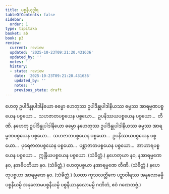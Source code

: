 ```yaml
---
title: ပစ္စနီယုဒ္ဓါရ
tableOfContents: false
sidebar:
  order: 1
type: tipitaka
basket: ab
book: p3
review:
  current: review
  updated: '2025-10-23T09:21:20.431636'
  updated_by: ''
  notes: ''
  history:
  - state: review
    date: '2025-10-23T09:21:20.431636'
    updated_by: ''
    notes: ''
    previous_state: draft
---
```



<ReviewStatus review={frontmatter.review} showDetails={true} />

<HypothesisAnnotation frontmatter={frontmatter} />

<DynamicBreadcrumb />

<Division number="162" book="p3" e="ch" v="39" p="228">

<Paragraph number="288" book="p3">
ဟေတု ဥပါဒိန္နုပါဒါနိယော ဓမ္မော ဟေတုဿ ဥပါဒိန္နုပါဒါနိယဿ ဓမ္မဿ အာရမ္မဏပစ္စယေန ပစ္စယော…  သဟဇာတပစ္စယေန ပစ္စယော…  ဥပနိဿယပစ္စယေန ပစ္စယော…  တီဏိ.
</Paragraph>

<Paragraph number="289" book="p3">
နဟေတု ဥပါဒိန္နုပါဒါနိယော ဓမ္မော နဟေတုဿ ဥပါဒိန္နုပါဒါနိယဿ ဓမ္မဿ အာရမ္မဏပစ္စယေန ပစ္စယော…  သဟဇာတပစ္စယေန ပစ္စယော…  ဥပနိဿယပစ္စယေန ပစ္စယော…  ပုရေဇာတပစ္စယေန ပစ္စယော…  ပစ္ဆာဇာတပစ္စယေန ပစ္စယော…  အာဟာရပစ္စယေန ပစ္စယော…  ဣန္ဒြိယပစ္စယေန ပစ္စယော. (သံခိတ္တံ.)
</Paragraph>

</Division>
<Division number="163" book="p3" e="ch" v="39" p="228">

<Paragraph number="290" book="p3">
နဟေတုယာ နဝ, နအာရမ္မဏေ နဝ, နအဓိပတိယာ နဝ. (သံခိတ္တံ.)
</Paragraph>

<Paragraph number="291" book="p3">
ဟေတုပစ္စယာ နအာရမ္မဏေ တီဏိ. (သံခိတ္တံ.)
</Paragraph>

<Paragraph number="292" book="p3">
နဟေတုပစ္စယာ အာရမ္မဏေ နဝ. (သံခိတ္တံ.)
</Paragraph>

<Paragraph number="293" book="p3">
(ယထာ ကုသလတ္တိကေ ပဉှာဝါရဿ အနုလောမမ္ပိ ပစ္စနီယမ္ပိ အနုလောမပစ္စနီယမ္ပိ ပစ္စနီယာနုလောမမ္ပိ ဂဏိတံ, ဧဝံ ဂဏေတဗ္ဗံ.)
</Paragraph>
</Division>